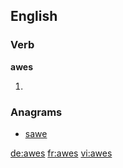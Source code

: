 
==English==

===Verb===
'''awes'''

# {{third-person singular of|awe}}

===Anagrams===
* [[sawe#English|sawe]]

[[de:awes]]
[[fr:awes]]
[[vi:awes]]